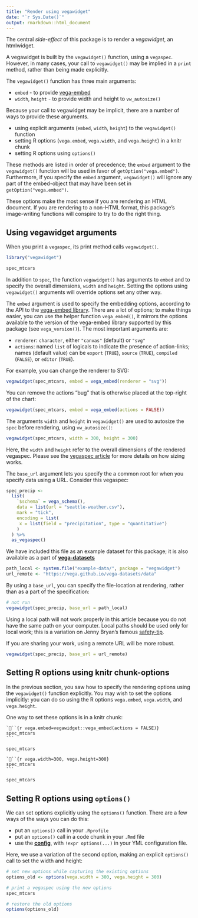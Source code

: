 ```yaml
---
title: "Render using vegawidget"
date: "`r Sys.Date()`"
output: rmarkdown::html_document
---
```


The central *side-effect* of this package is to render a *vegawidget*, an htmlwidget. 

A vegawidget is built by the `vegawidget()` function, using a `vegaspec`. However, in many cases, your call to `vegawidget()` may be implied in a `print` method, rather than being made explicitly. 

The `vegawidget()` function has three main arguments:

- `embed` - to provide [vega-embed](https://github.com/vega/vega-embed)
- `width`, `height` - to provide width and height to `vw_autosize()`

Because your call to vegawidget may be implicit, there are a number of ways to provide these arguments.

- using explicit arguments (`embed`, `width`, `height`) to the `vegawidget()` function 
- setting R options (`vega.embed`, `vega.width`, and `vega.height`) in a knitr chunk
- setting R options using `options()`

These methods are listed in order of precedence; the `embed` argument to the `vegawidget()` function will be used in favor of `getOption("vega.embed")`. Furthermore, if you specify the `embed` argument, `vegawidget()` will ignore any part of the embed-object that may have been set in `getOption("vega.embed")`.

These options make the most sense if you are rendering an HTML document. If you are rendering to a non-HTML format, this package's image-writing functions will conspire to try to do the right thing.

## Using vegawidget arguments

When you print a `vegaspec`, its print method calls `vegawidget()`.

```r
library("vegawidget")

spec_mtcars 
```
 
In addition to `spec`, the function `vegawidget()` has arguments to `embed` and to specify the overall dimensions, `width` and `height`. Setting the options using `vegawidget()` arguments will override options set any other way.

The `embed` argument is used to specify the embedding options, according to the API to the [vega-embed library](https://github.com/vega/vega-embed#options). There are a lot of options; to make things easier, you can use the helper function `vega_embed()`, it mirrors the options available to the version of the vega-embed library supported by this package (see `vega_version()`). The most important arguments are:

- `renderer`: `character`, either `"canvas"` (default) or `"svg"`
- `actions`: named `list` of logicals to indicate the presence of action-links; names (default value) can be `export` (`TRUE`), `source` (`TRUE`), `compiled` (`FALSE`), or `editor` (`TRUE`).

For example, you can change the renderer to SVG:

```r
vegawidget(spec_mtcars, embed = vega_embed(renderer = "svg"))
```

You can remove the actions "bug" that is otherwise placed at the top-right of the chart:

```r
vegawidget(spec_mtcars, embed = vega_embed(actions = FALSE))
```

The arguments `width` and `height` in `vegawidget()` are used to autosize the `spec` before rendering, using `vw_autosize()`:

```r
vegawidget(spec_mtcars, width = 300, height = 300)
```

Here, the `width` and `height` refer to the overall dimensions of the rendered vegaspec. Please see the [vegaspec article](vegaspec.html) for more details on how sizing works.

The `base_url` argument lets you specify the a common root for when you specify data using a URL. Consider this vegaspec:

```r
spec_precip <-
  list(
    `$schema` = vega_schema(),
    data = list(url = "seattle-weather.csv"),
    mark = "tick",
    encoding = list(
     x = list(field = "precipitation", type = "quantitative")
    )
  ) %>%
  as_vegaspec()
```

We have included this file as an example dataset for this package; it is also available as a part of **[vega-datasets](https://github.com/vega/vega-datasets)**

```r
path_local <- system.file("example-data/", package = "vegawidget")
url_remote <- "https://vega.github.io/vega-datasets/data"
```

By using a `base_url`, you can specify the file-location at rendering, rather than as a part of the specification:

```r
# not run
vegawidget(spec_precip, base_url = path_local)
```

Using a local path will not work properly in this article because you do not have the same path on your computer. Local paths should be used only for local work; this is a variation on Jenny Bryan's famous [safety-tip](https://twitter.com/hadleywickham/status/940021008764846080).

If you are sharing your work, using a remote URL will be more robust.

```r
vegawidget(spec_precip, base_url = url_remote)
```

## Setting R options using knitr chunk-options

In the previous section, you saw how to specify the rendering options using the `vegawidget()` function explicitly. You may wish to set the options implicitly: you can do so using the R options `vega.embed`, `vega.width`, and `vega.height`.

One way to set these options is in a knitr chunk:

    ```{r vega.embed=vegawidget::vega_embed(actions = FALSE)}
    spec_mtcars
    ```

```r
spec_mtcars
```

    ```{r vega.width=300, vega.height=300}
    spec_mtcars
    ```

```r
spec_mtcars
```

## Setting R options using `options()`

We can set options explicitly using the `options()` function. There are a few ways of the ways you can do this:

- put an `options()` call in your `.Rprofile`
- put an `options()` call in a code chunk in your `.Rmd` file
- use the [**config**](https://cran.r-project.org/package=config), with `!expr options(...)` in your YML configuration file.

Here, we use a variation of the second option, making an explicit `options()` call to set the width and height:

```r
# set new options while capturing the existing options
options_old <- options(vega.width = 300, vega.height = 300)

# print a vegaspec using the new options
spec_mtcars

# restore the old options
options(options_old)
```





